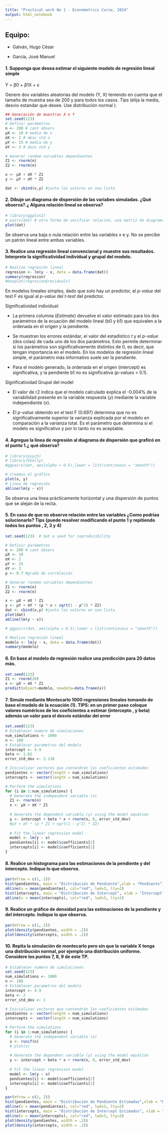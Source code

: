 ```yaml
---
title: "Practical work No 1 - Econometrics Curse, 2024"
output: html_notebook
---
```


## Equipo:

-   Galván, Hugo César

-   García, José Manuel

#### 1. Supponga que desea estimar el siguiente modelo de regresión lineal simple

Y = β0 + β1X + ε

Genere dos variables aleatorias del modelo (Y, X) teniendo en cuenta que el tamaño de muestra sea de 200 y para todos los casos. Tips (elija la media, desvio estandar que desee. Use distribución normal ).

```r
## Generación de muestras X e Y
set.seed(123) 
# Definir parámetros
n <- 200 # cant observ
μX <- 10 # media de x
σX <- 2 # desv std x
μY <- 15 # media de y
σY <- 3 # desv std y

# Generar random variables dependientes
Z1 <- rnorm(n)
Z2 <- rnorm(n)

x <- μX + σX * Z1
y <- μY + σY * Z2

dat <- cbind(x,y) #junto los valores en una lista

```

#### 2. Dibuje un diagrama de dispersión de las variabes simuladas. ¿Qué observa?.¿ Alguna relación lineal se observa?

```r
# library(ggplot2)
# pairs(dat) # otra forma de verificar relación, una matriz de diagramas de dispersión
plot(dat)
```

Se observa una baja o nula relación entre las variables x e y. No se percibe un patrón lineal entre ambas variables.

#### 3. Realice una regresión lineal convencional y muestre sus resultados. Interprete la significatividad individual y grupal del modelo.

```r
# Realizo regresión lineal 
regresion <- lm(y ~ x, data = data.frame(dat))
summary(regresion)
#boxplot(regresion$residuals)
```

En modelos lineales simples, dado que solo hay un predictor, el *p-value* del test F es igual al *p-value* del *t-test* del predictor.

Significatividad individual:

-   La primera columna (*Estimate*) devuelve el valor estimado para los dos parámetros de la ecuación del modelo lineal (b0 y b1) que equivalen a la ordenada en el origen y la pendiente.

-   Se muestran los errores estándar, el valor del estadístico *t* y el *p-value* (dos colas) de cada uno de los dos parámetros. Esto permite determinar si los parámetros son significativamente distintos de 0, es decir, que tengan importancia en el modelo. En los modelos de regresión lineal simple, el parámetro más informativo suele ser la pendiente.

-   Para el modelo generado, la ordenada en el origen (intercept) es significativa, y la pendiente b1 no es significativa (*p-values* \> 0.1).

Significatividad Grupal del model

-   El valor de r2 indica que el modelo calculado explica el -0.004% de la variabilidad presente en la variable respuesta (*y*) mediante la variable independiente (*x*).

-   El *p-value* obtenido en el test F (0.697) determina que no es significativamente superior la varianza explicada por el modelo en comparación a la varianza total. Es el parámetro que determina si el modelo es significativo y por lo tanto no es aceptable.

#### 4. Agregue la linea de regresión al diagrama de dispersión que graficó en el punto 1.¿ qué observa?

```r
# library(psych)
# library(GGally)
#ggpairs(dat, aes(alpha = 0.5),lower = list(continuous = "smooth"))

# Creamos el gráfico
plot(x, y)
# Línea de regresión
abline(lm(y ~ x))
```

Se observa una linea prácticamente horizontal y una dispersión de puntos que se alejan de la recta.

#### 5. En caso de que no observe relación entre las variables ¿Como podríaa solucionarlo? Tips (puede resolver modificando el punto 1 y repitiendo todos los puntos , 2, 3 y 4)

```r
set.seed(123)  # Set a seed for reproducibility

# Definir parámetros
n <- 200 # cant observ
μX <- 10
σX <- 2
μY <- 15
σY <- 3
ρ <- 0.7 #grado de correlación

# Generar random variables dependientes
Z1 <- rnorm(n)
Z2 <- rnorm(n)

x <- μX + σX * Z1
y <- μY + σY * (ρ * x + sqrt(1 - ρ^2) * Z2)
dat <- cbind(x,y) #junto los valores en una lista
plot(dat)
abline(lm(y ~ x))
```

```r
# ggpairs(dat, aes(alpha = 0.5),lower = list(continuous = "smooth"))
```

```r
# Realizo regresión lineal 
modelo <- lm(y ~ x, data = data.frame(dat))
summary(modelo)
```

#### 6. En base al modelo de regresión realice una predicción para 20 datos más.

```r
set.seed(123)
Z1 <- rnorm(20)
x <- μX + σX * Z1
predict(object=modelo, newdata=data.frame(x))
```

#### 7. Simule mediante Montecarlo 1000 regresiones lineales tomando de base el modelo de la ecuación (1). TIPS: en un primer paso coloque valores numéricos de los coeficientes a estimar (intercepto , y beta) además un valor para el desvío estándar del error

```r
set.seed(123)
# Establecer numero de simulaciones
num_simulations <- 1000
n <- 100
# Establecer parametros del modelo
intercept <- 4.9
beta <- 1.02
error_std_dev <- 2.138

# Inicializar vectores que contendrán los coeficientes estimados
pendientes <- vector(length = num_simulations)
intercepts <- vector(length = num_simulations)

# Perform the simulations
for (i in 1:num_simulations) {
  # Generate the independent variable (x)
  Z1 <- rnorm(n)
  x <- μX + σX * Z1
  
  # Generate the dependent variable (y) using the model equation
  y <- intercept + beta * x + rnorm(n, 0, error_std_dev)
  #μY + σY * (ρ * Z1 + sqrt(1 - ρ^2) * Z2)
  
  # Fit the linear regression model
  model <- lm(y ~ x)
  pendientes[i] <- model$coefficients[2]
  intercepts[i] <- model$coefficients[1]
}


```

#### 8. Realice un histograma para las estimaciones de la pendiente y del intercepto. Indique lo que observa.

```r
par(mfrow = c(1, 2))
hist(pendientes, main = "Distribución de Pendiente",xlab = "Pendiente")
abline(v = mean(pendientes), col="red", lwd=3, lty=2)
hist(intercepts, main = "Distribución de Intercept", xlab = "Intercept")
abline(v = mean(intercepts), col="red", lwd=3, lty=2)

```

#### 9. Realice un gráfico de densidad para las estimaciones de la pendiente y del intercepto. Indique lo que observa.

```r
par(mfrow = c(1, 2))
plot(density(pendientes, width = .2))
plot(density(intercepts, width = .2))
```

#### 10. Repita la simulación de montecarlo pero sin que la variable X tenga una distribución normal, por ejemplo una distribución uniforme. Considere los puntos 7, 8, 9 de este TP.

```r
# Establecer numero de simulaciones
set.seed(123)
num_simulations <- 1000
n <- 100
# Establecer parametros del modelo
intercept <- 4.9
beta <- 2
error_std_dev <- 1

# Inicializar vectores que contendrán los coeficientes estimados
pendientes <- vector(length = num_simulations)
intercepts <- vector(length = num_simulations)

# Perform the simulations
for (i in 1:num_simulations) {
  # Generate the independent variable (x)
  x <- runif(n)
  # plot(x)
  
  # Generate the dependent variable (y) using the model equation
  y <- intercept + beta * x + rnorm(n, 0, error_std_dev)
  
  # Fit the linear regression model
  model <- lm(y ~ x)
  pendientes[i] <- model$coefficients[2]
  intercepts[i] <- model$coefficients[1]
}

par(mfrow = c(2, 2))
hist(pendientes, main = "Distribución de Pendiente Estimadas",xlab = "Pendiente")
abline(v = mean(pendientes), col="red", lwd=3, lty=2)
hist(intercepts, main = "Distribución de Intercept Estimados", xlab = "Intercept")
abline(v = mean(intercepts), col="red", lwd=3, lty=2)
plot(density(pendientes, width = .2))
plot(density(intercepts, width = .2))
```
